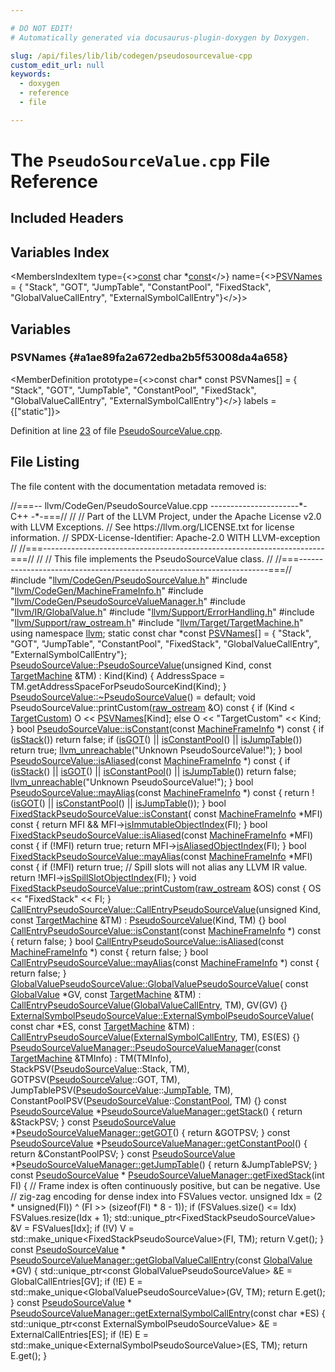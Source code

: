 ```yaml
---

# DO NOT EDIT!
# Automatically generated via docusaurus-plugin-doxygen by Doxygen.

slug: /api/files/lib/lib/codegen/pseudosourcevalue-cpp
custom_edit_url: null
keywords:
  - doxygen
  - reference
  - file

---
```





# The `PseudoSourceValue.cpp` File Reference

<DoxygenPage pluginConfig={pluginConfig}>



## Included Headers

<IncludesList>
<IncludesListItem
  filePath="llvm/CodeGen/PseudoSourceValue.h"
  permalink="/docs/api/files/include/include/llvm/include/llvm/codegen/pseudosourcevalue-h"
  isLocal="true" />
<IncludesListItem
  filePath="llvm/CodeGen/MachineFrameInfo.h"
  permalink="/docs/api/files/include/include/llvm/include/llvm/codegen/machineframeinfo-h"
  isLocal="true" />
<IncludesListItem
  filePath="llvm/CodeGen/PseudoSourceValueManager.h"
  permalink="/docs/api/files/include/include/llvm/include/llvm/codegen/pseudosourcevaluemanager-h"
  isLocal="true" />
<IncludesListItem
  filePath="llvm/IR/GlobalValue.h"
  permalink="/docs/api/files/include/include/llvm/include/llvm/ir/globalvalue-h"
  isLocal="true" />
<IncludesListItem
  filePath="llvm/Support/ErrorHandling.h"
  permalink="/docs/api/files/include/include/llvm/include/llvm/support/errorhandling-h"
  isLocal="true" />
<IncludesListItem
  filePath="llvm/Support/raw_ostream.h"
  permalink="/docs/api/files/include/include/llvm/include/llvm/support/raw-ostream-h"
  isLocal="true" />
<IncludesListItem
  filePath="llvm/Target/TargetMachine.h"
  permalink="/docs/api/files/include/include/llvm/include/llvm/target/targetmachine-h"
  isLocal="true" />
</IncludesList>

## Variables Index

<MembersIndex>

<MembersIndexItem
  type={<><a href="/docs/api/files/lib/lib/target/lib/target/aarch64/aarch64promoteconstant-cpp/#a90f8350fecae261c25be85d38b451bff">const</a> char &#42;<a href="/docs/api/files/lib/lib/target/lib/target/aarch64/aarch64promoteconstant-cpp/#a90f8350fecae261c25be85d38b451bff">const</a></>}
  name={<><a href="#a1ae89fa2a672edba2b5f53008da4a658">PSVNames</a> = &#123;
    &quot;Stack&quot;, &quot;GOT&quot;, &quot;JumpTable&quot;, &quot;ConstantPool&quot;, &quot;FixedStack&quot;,
    &quot;GlobalValueCallEntry&quot;, &quot;ExternalSymbolCallEntry&quot;&#125;</>}>
</MembersIndexItem>

</MembersIndex>


<SectionDefinition>

## Variables

### PSVNames {#a1ae89fa2a672edba2b5f53008da4a658}

<MemberDefinition
  prototype={<>const char&#42; const PSVNames&#91;&#93; = &#123;
    &quot;Stack&quot;, &quot;GOT&quot;, &quot;JumpTable&quot;, &quot;ConstantPool&quot;, &quot;FixedStack&quot;,
    &quot;GlobalValueCallEntry&quot;, &quot;ExternalSymbolCallEntry&quot;&#125;</>}
  labels = {["static"]}>

Definition at line <a href="#l00023">23</a> of file <a href="/docs/api/files/lib/lib/codegen/pseudosourcevalue-cpp">PseudoSourceValue.cpp</a>.
</MemberDefinition>

</SectionDefinition>

## File Listing

The file content with the documentation metadata removed is:

<ProgramListing>

<Link id="l00001" /><CodeLine lineNumber="1"><Highlight kind="comment">//===-- llvm/CodeGen/PseudoSourceValue.cpp ----------------------&#42;- C++ -&#42;-===//</Highlight><Highlight kind="normal"></Highlight></CodeLine>
<Link id="l00002" /><CodeLine lineNumber="2"><Highlight kind="normal"></Highlight><Highlight kind="comment">//</Highlight><Highlight kind="normal"></Highlight></CodeLine>
<Link id="l00003" /><CodeLine lineNumber="3"><Highlight kind="normal"></Highlight><Highlight kind="comment">// Part of the LLVM Project, under the Apache License v2.0 with LLVM Exceptions.</Highlight><Highlight kind="normal"></Highlight></CodeLine>
<Link id="l00004" /><CodeLine lineNumber="4"><Highlight kind="normal"></Highlight><Highlight kind="comment">// See https://llvm.org/LICENSE.txt for license information.</Highlight><Highlight kind="normal"></Highlight></CodeLine>
<Link id="l00005" /><CodeLine lineNumber="5"><Highlight kind="normal"></Highlight><Highlight kind="comment">// SPDX-License-Identifier: Apache-2.0 WITH LLVM-exception</Highlight><Highlight kind="normal"></Highlight></CodeLine>
<Link id="l00006" /><CodeLine lineNumber="6"><Highlight kind="normal"></Highlight><Highlight kind="comment">//</Highlight><Highlight kind="normal"></Highlight></CodeLine>
<Link id="l00007" /><CodeLine lineNumber="7"><Highlight kind="normal"></Highlight><Highlight kind="comment">//===----------------------------------------------------------------------===//</Highlight><Highlight kind="normal"></Highlight></CodeLine>
<Link id="l00008" /><CodeLine lineNumber="8"><Highlight kind="normal"></Highlight><Highlight kind="comment">//</Highlight><Highlight kind="normal"></Highlight></CodeLine>
<Link id="l00009" /><CodeLine lineNumber="9"><Highlight kind="normal"></Highlight><Highlight kind="comment">// This file implements the PseudoSourceValue class.</Highlight><Highlight kind="normal"></Highlight></CodeLine>
<Link id="l00010" /><CodeLine lineNumber="10"><Highlight kind="normal"></Highlight><Highlight kind="comment">//</Highlight><Highlight kind="normal"></Highlight></CodeLine>
<Link id="l00011" /><CodeLine lineNumber="11"><Highlight kind="normal"></Highlight><Highlight kind="comment">//===----------------------------------------------------------------------===//</Highlight><Highlight kind="normal"></Highlight></CodeLine>
<Link id="l00012" /><CodeLine lineNumber="12"><Highlight kind="normal"></Highlight></CodeLine>
<Link id="l00013" /><CodeLine lineNumber="13"><Highlight kind="normal"></Highlight><Highlight kind="preprocessor">#include &quot;<a href="/docs/api/files/include/include/llvm/include/llvm/codegen/pseudosourcevalue-h">llvm/CodeGen/PseudoSourceValue.h</a>&quot;</Highlight><Highlight kind="normal"></Highlight></CodeLine>
<Link id="l00014" /><CodeLine lineNumber="14"><Highlight kind="normal"></Highlight><Highlight kind="preprocessor">#include &quot;<a href="/docs/api/files/include/include/llvm/include/llvm/codegen/machineframeinfo-h">llvm/CodeGen/MachineFrameInfo.h</a>&quot;</Highlight><Highlight kind="normal"></Highlight></CodeLine>
<Link id="l00015" /><CodeLine lineNumber="15"><Highlight kind="normal"></Highlight><Highlight kind="preprocessor">#include &quot;<a href="/docs/api/files/include/include/llvm/include/llvm/codegen/pseudosourcevaluemanager-h">llvm/CodeGen/PseudoSourceValueManager.h</a>&quot;</Highlight><Highlight kind="normal"></Highlight></CodeLine>
<Link id="l00016" /><CodeLine lineNumber="16"><Highlight kind="normal"></Highlight><Highlight kind="preprocessor">#include &quot;<a href="/docs/api/files/include/include/llvm/include/llvm/ir/globalvalue-h">llvm/IR/GlobalValue.h</a>&quot;</Highlight><Highlight kind="normal"></Highlight></CodeLine>
<Link id="l00017" /><CodeLine lineNumber="17"><Highlight kind="normal"></Highlight><Highlight kind="preprocessor">#include &quot;<a href="/docs/api/files/include/include/llvm/include/llvm/support/errorhandling-h">llvm/Support/ErrorHandling.h</a>&quot;</Highlight><Highlight kind="normal"></Highlight></CodeLine>
<Link id="l00018" /><CodeLine lineNumber="18"><Highlight kind="normal"></Highlight><Highlight kind="preprocessor">#include &quot;<a href="/docs/api/files/include/include/llvm/include/llvm/support/raw-ostream-h">llvm/Support/raw&#95;ostream.h</a>&quot;</Highlight><Highlight kind="normal"></Highlight></CodeLine>
<Link id="l00019" /><CodeLine lineNumber="19"><Highlight kind="normal"></Highlight><Highlight kind="preprocessor">#include &quot;<a href="/docs/api/files/include/include/llvm/include/llvm/target/targetmachine-h">llvm/Target/TargetMachine.h</a>&quot;</Highlight><Highlight kind="normal"></Highlight></CodeLine>
<Link id="l00020" /><CodeLine lineNumber="20"><Highlight kind="normal"></Highlight></CodeLine>
<Link id="l00021" /><CodeLine lineNumber="21"><Highlight kind="normal"></Highlight><Highlight kind="keyword">using namespace </Highlight><Highlight kind="normal"><a href="/docs/api/namespaces/llvm">llvm</a>;</Highlight></CodeLine>
<Link id="l00022" /><CodeLine lineNumber="22"><Highlight kind="normal"></Highlight></CodeLine>
<Link id="l00023" /><CodeLine lineNumber="23" lineLink="#a1ae89fa2a672edba2b5f53008da4a658"><Highlight kind="normal"></Highlight><Highlight kind="keyword">static</Highlight><Highlight kind="normal"> </Highlight><Highlight kind="keyword">const</Highlight><Highlight kind="normal"> </Highlight><Highlight kind="keywordtype">char</Highlight><Highlight kind="normal"> &#42;</Highlight><Highlight kind="keyword">const</Highlight><Highlight kind="normal"> <a href="#a1ae89fa2a672edba2b5f53008da4a658">PSVNames</a>&#91;&#93; = &#123;</Highlight></CodeLine>
<Link id="l00024" /><CodeLine lineNumber="24"><Highlight kind="normal">    </Highlight><Highlight kind="stringliteral">&quot;Stack&quot;</Highlight><Highlight kind="normal">, </Highlight><Highlight kind="stringliteral">&quot;GOT&quot;</Highlight><Highlight kind="normal">, </Highlight><Highlight kind="stringliteral">&quot;JumpTable&quot;</Highlight><Highlight kind="normal">, </Highlight><Highlight kind="stringliteral">&quot;ConstantPool&quot;</Highlight><Highlight kind="normal">, </Highlight><Highlight kind="stringliteral">&quot;FixedStack&quot;</Highlight><Highlight kind="normal">,</Highlight></CodeLine>
<Link id="l00025" /><CodeLine lineNumber="25"><Highlight kind="normal">    </Highlight><Highlight kind="stringliteral">&quot;GlobalValueCallEntry&quot;</Highlight><Highlight kind="normal">, </Highlight><Highlight kind="stringliteral">&quot;ExternalSymbolCallEntry&quot;</Highlight><Highlight kind="normal">&#125;;</Highlight></CodeLine>
<Link id="l00026" /><CodeLine lineNumber="26"><Highlight kind="normal"></Highlight></CodeLine>
<Link id="l00027" /><CodeLine lineNumber="27" lineLink="/docs/api/classes/llvm/pseudosourcevalue/#a832e664be9da8f911292708cf4674ce0"><Highlight kind="normal"><a href="/docs/api/classes/llvm/pseudosourcevalue/#a832e664be9da8f911292708cf4674ce0">PseudoSourceValue::PseudoSourceValue</a>(</Highlight><Highlight kind="keywordtype">unsigned</Highlight><Highlight kind="normal"> Kind, </Highlight><Highlight kind="keyword">const</Highlight><Highlight kind="normal"> <a href="/docs/api/classes/llvm/targetmachine">TargetMachine</a> &amp;TM)</Highlight></CodeLine>
<Link id="l00028" /><CodeLine lineNumber="28"><Highlight kind="normal">    : Kind(Kind) &#123;</Highlight></CodeLine>
<Link id="l00029" /><CodeLine lineNumber="29"><Highlight kind="normal">  AddressSpace = TM.getAddressSpaceForPseudoSourceKind(Kind);</Highlight></CodeLine>
<Link id="l00030" /><CodeLine lineNumber="30"><Highlight kind="normal">&#125;</Highlight></CodeLine>
<Link id="l00031" /><CodeLine lineNumber="31"><Highlight kind="normal"></Highlight></CodeLine>
<Link id="l00032" /><CodeLine lineNumber="32"><Highlight kind="normal"><a href="/docs/api/classes/llvm/pseudosourcevalue/#a577dcd2d736d7c17bd356ab9d6102a0a">PseudoSourceValue::~PseudoSourceValue</a>() = </Highlight><Highlight kind="keywordflow">default</Highlight><Highlight kind="normal">;</Highlight></CodeLine>
<Link id="l00033" /><CodeLine lineNumber="33"><Highlight kind="normal"></Highlight></CodeLine>
<Link id="l00034" /><CodeLine lineNumber="34"><Highlight kind="normal"></Highlight><Highlight kind="keywordtype">void</Highlight><Highlight kind="normal"> PseudoSourceValue::printCustom(<a href="/docs/api/classes/llvm/raw-ostream">raw&#95;ostream</a> &amp;O)</Highlight><Highlight kind="keyword"> const </Highlight><Highlight kind="normal">&#123;</Highlight></CodeLine>
<Link id="l00035" /><CodeLine lineNumber="35"><Highlight kind="normal">  </Highlight><Highlight kind="keywordflow">if</Highlight><Highlight kind="normal"> (Kind &lt; <a href="/docs/api/classes/llvm/pseudosourcevalue/#a9959ffdc41bc31cf2211b8824f79259eaf2ce2f2cea9331c4da3654d7560f2848">TargetCustom</a>)</Highlight></CodeLine>
<Link id="l00036" /><CodeLine lineNumber="36"><Highlight kind="normal">    O &lt;&lt; <a href="#a1ae89fa2a672edba2b5f53008da4a658">PSVNames</a>&#91;Kind&#93;;</Highlight></CodeLine>
<Link id="l00037" /><CodeLine lineNumber="37"><Highlight kind="normal">  </Highlight><Highlight kind="keywordflow">else</Highlight><Highlight kind="normal"></Highlight></CodeLine>
<Link id="l00038" /><CodeLine lineNumber="38"><Highlight kind="normal">    O &lt;&lt; </Highlight><Highlight kind="stringliteral">&quot;TargetCustom&quot;</Highlight><Highlight kind="normal"> &lt;&lt; Kind;</Highlight></CodeLine>
<Link id="l00039" /><CodeLine lineNumber="39"><Highlight kind="normal">&#125;</Highlight></CodeLine>
<Link id="l00040" /><CodeLine lineNumber="40"><Highlight kind="normal"></Highlight></CodeLine>
<Link id="l00041" /><CodeLine lineNumber="41" lineLink="/docs/api/classes/llvm/pseudosourcevalue/#aa9a2d4bab903ca94bd437af33e37e965"><Highlight kind="normal"></Highlight><Highlight kind="keywordtype">bool</Highlight><Highlight kind="normal"> <a href="/docs/api/classes/llvm/pseudosourcevalue/#aa9a2d4bab903ca94bd437af33e37e965">PseudoSourceValue::isConstant</a>(</Highlight><Highlight kind="keyword">const</Highlight><Highlight kind="normal"> <a href="/docs/api/classes/llvm/machineframeinfo">MachineFrameInfo</a> &#42;)</Highlight><Highlight kind="keyword"> const </Highlight><Highlight kind="normal">&#123;</Highlight></CodeLine>
<Link id="l00042" /><CodeLine lineNumber="42"><Highlight kind="normal">  </Highlight><Highlight kind="keywordflow">if</Highlight><Highlight kind="normal"> (<a href="/docs/api/classes/llvm/pseudosourcevalue/#a9960e9de1538cbfcc9cc426c9b1c2cf7">isStack</a>())</Highlight></CodeLine>
<Link id="l00043" /><CodeLine lineNumber="43"><Highlight kind="normal">    </Highlight><Highlight kind="keywordflow">return</Highlight><Highlight kind="normal"> </Highlight><Highlight kind="keyword">false</Highlight><Highlight kind="normal">;</Highlight></CodeLine>
<Link id="l00044" /><CodeLine lineNumber="44"><Highlight kind="normal">  </Highlight><Highlight kind="keywordflow">if</Highlight><Highlight kind="normal"> (<a href="/docs/api/classes/llvm/pseudosourcevalue/#a44f03dfab6f588144682a0bf0791028a">isGOT</a>() || <a href="/docs/api/classes/llvm/pseudosourcevalue/#a9f28a5c307ddc3ac6a7b1c05c8800645">isConstantPool</a>() || <a href="/docs/api/classes/llvm/pseudosourcevalue/#aa580e9691281ec05e846c1ebfa9fcc83">isJumpTable</a>())</Highlight></CodeLine>
<Link id="l00045" /><CodeLine lineNumber="45"><Highlight kind="normal">    </Highlight><Highlight kind="keywordflow">return</Highlight><Highlight kind="normal"> </Highlight><Highlight kind="keyword">true</Highlight><Highlight kind="normal">;</Highlight></CodeLine>
<Link id="l00046" /><CodeLine lineNumber="46"><Highlight kind="normal">  <a href="/docs/api/files/include/include/llvm/include/llvm/support/errorhandling-h/#ace243f5c25697a1107cce46626b3dc94">llvm&#95;unreachable</a>(</Highlight><Highlight kind="stringliteral">&quot;Unknown PseudoSourceValue!&quot;</Highlight><Highlight kind="normal">);</Highlight></CodeLine>
<Link id="l00047" /><CodeLine lineNumber="47"><Highlight kind="normal">&#125;</Highlight></CodeLine>
<Link id="l00048" /><CodeLine lineNumber="48"><Highlight kind="normal"></Highlight></CodeLine>
<Link id="l00049" /><CodeLine lineNumber="49" lineLink="/docs/api/classes/llvm/pseudosourcevalue/#a72fec4522e4d7a71936f0b491d1fbafe"><Highlight kind="normal"></Highlight><Highlight kind="keywordtype">bool</Highlight><Highlight kind="normal"> <a href="/docs/api/classes/llvm/pseudosourcevalue/#a72fec4522e4d7a71936f0b491d1fbafe">PseudoSourceValue::isAliased</a>(</Highlight><Highlight kind="keyword">const</Highlight><Highlight kind="normal"> <a href="/docs/api/classes/llvm/machineframeinfo">MachineFrameInfo</a> &#42;)</Highlight><Highlight kind="keyword"> const </Highlight><Highlight kind="normal">&#123;</Highlight></CodeLine>
<Link id="l00050" /><CodeLine lineNumber="50"><Highlight kind="normal">  </Highlight><Highlight kind="keywordflow">if</Highlight><Highlight kind="normal"> (<a href="/docs/api/classes/llvm/pseudosourcevalue/#a9960e9de1538cbfcc9cc426c9b1c2cf7">isStack</a>() || <a href="/docs/api/classes/llvm/pseudosourcevalue/#a44f03dfab6f588144682a0bf0791028a">isGOT</a>() || <a href="/docs/api/classes/llvm/pseudosourcevalue/#a9f28a5c307ddc3ac6a7b1c05c8800645">isConstantPool</a>() || <a href="/docs/api/classes/llvm/pseudosourcevalue/#aa580e9691281ec05e846c1ebfa9fcc83">isJumpTable</a>())</Highlight></CodeLine>
<Link id="l00051" /><CodeLine lineNumber="51"><Highlight kind="normal">    </Highlight><Highlight kind="keywordflow">return</Highlight><Highlight kind="normal"> </Highlight><Highlight kind="keyword">false</Highlight><Highlight kind="normal">;</Highlight></CodeLine>
<Link id="l00052" /><CodeLine lineNumber="52"><Highlight kind="normal">  <a href="/docs/api/files/include/include/llvm/include/llvm/support/errorhandling-h/#ace243f5c25697a1107cce46626b3dc94">llvm&#95;unreachable</a>(</Highlight><Highlight kind="stringliteral">&quot;Unknown PseudoSourceValue!&quot;</Highlight><Highlight kind="normal">);</Highlight></CodeLine>
<Link id="l00053" /><CodeLine lineNumber="53"><Highlight kind="normal">&#125;</Highlight></CodeLine>
<Link id="l00054" /><CodeLine lineNumber="54"><Highlight kind="normal"></Highlight></CodeLine>
<Link id="l00055" /><CodeLine lineNumber="55" lineLink="/docs/api/classes/llvm/pseudosourcevalue/#a6d4765e998667e7535ec89edbf0ff321"><Highlight kind="normal"></Highlight><Highlight kind="keywordtype">bool</Highlight><Highlight kind="normal"> <a href="/docs/api/classes/llvm/pseudosourcevalue/#a6d4765e998667e7535ec89edbf0ff321">PseudoSourceValue::mayAlias</a>(</Highlight><Highlight kind="keyword">const</Highlight><Highlight kind="normal"> <a href="/docs/api/classes/llvm/machineframeinfo">MachineFrameInfo</a> &#42;)</Highlight><Highlight kind="keyword"> const </Highlight><Highlight kind="normal">&#123;</Highlight></CodeLine>
<Link id="l00056" /><CodeLine lineNumber="56"><Highlight kind="normal">  </Highlight><Highlight kind="keywordflow">return</Highlight><Highlight kind="normal"> !(<a href="/docs/api/classes/llvm/pseudosourcevalue/#a44f03dfab6f588144682a0bf0791028a">isGOT</a>() || <a href="/docs/api/classes/llvm/pseudosourcevalue/#a9f28a5c307ddc3ac6a7b1c05c8800645">isConstantPool</a>() || <a href="/docs/api/classes/llvm/pseudosourcevalue/#aa580e9691281ec05e846c1ebfa9fcc83">isJumpTable</a>());</Highlight></CodeLine>
<Link id="l00057" /><CodeLine lineNumber="57"><Highlight kind="normal">&#125;</Highlight></CodeLine>
<Link id="l00058" /><CodeLine lineNumber="58"><Highlight kind="normal"></Highlight></CodeLine>
<Link id="l00059" /><CodeLine lineNumber="59" lineLink="/docs/api/classes/llvm/fixedstackpseudosourcevalue/#ae6363f984399088a8b068503783f3cf1"><Highlight kind="normal"></Highlight><Highlight kind="keywordtype">bool</Highlight><Highlight kind="normal"> <a href="/docs/api/classes/llvm/fixedstackpseudosourcevalue/#ae6363f984399088a8b068503783f3cf1">FixedStackPseudoSourceValue::isConstant</a>(</Highlight></CodeLine>
<Link id="l00060" /><CodeLine lineNumber="60"><Highlight kind="normal">    </Highlight><Highlight kind="keyword">const</Highlight><Highlight kind="normal"> <a href="/docs/api/classes/llvm/machineframeinfo">MachineFrameInfo</a> &#42;MFI)</Highlight><Highlight kind="keyword"> const </Highlight><Highlight kind="normal">&#123;</Highlight></CodeLine>
<Link id="l00061" /><CodeLine lineNumber="61"><Highlight kind="normal">  </Highlight><Highlight kind="keywordflow">return</Highlight><Highlight kind="normal"> MFI &amp;&amp; MFI-&gt;<a href="/docs/api/classes/llvm/machineframeinfo/#a5eab840dac82571e53cc5f1c05643e2a">isImmutableObjectIndex</a>(FI);</Highlight></CodeLine>
<Link id="l00062" /><CodeLine lineNumber="62"><Highlight kind="normal">&#125;</Highlight></CodeLine>
<Link id="l00063" /><CodeLine lineNumber="63"><Highlight kind="normal"></Highlight></CodeLine>
<Link id="l00064" /><CodeLine lineNumber="64" lineLink="/docs/api/classes/llvm/fixedstackpseudosourcevalue/#a310c11a3a05119a593927ad66b7aa0b8"><Highlight kind="normal"></Highlight><Highlight kind="keywordtype">bool</Highlight><Highlight kind="normal"> <a href="/docs/api/classes/llvm/fixedstackpseudosourcevalue/#a310c11a3a05119a593927ad66b7aa0b8">FixedStackPseudoSourceValue::isAliased</a>(</Highlight><Highlight kind="keyword">const</Highlight><Highlight kind="normal"> <a href="/docs/api/classes/llvm/machineframeinfo">MachineFrameInfo</a> &#42;MFI)</Highlight><Highlight kind="keyword"> const </Highlight><Highlight kind="normal">&#123;</Highlight></CodeLine>
<Link id="l00065" /><CodeLine lineNumber="65"><Highlight kind="normal">  </Highlight><Highlight kind="keywordflow">if</Highlight><Highlight kind="normal"> (!MFI)</Highlight></CodeLine>
<Link id="l00066" /><CodeLine lineNumber="66"><Highlight kind="normal">    </Highlight><Highlight kind="keywordflow">return</Highlight><Highlight kind="normal"> </Highlight><Highlight kind="keyword">true</Highlight><Highlight kind="normal">;</Highlight></CodeLine>
<Link id="l00067" /><CodeLine lineNumber="67"><Highlight kind="normal">  </Highlight><Highlight kind="keywordflow">return</Highlight><Highlight kind="normal"> MFI-&gt;<a href="/docs/api/classes/llvm/machineframeinfo/#afe20684ee4170df6085d75ef85f0124a">isAliasedObjectIndex</a>(FI);</Highlight></CodeLine>
<Link id="l00068" /><CodeLine lineNumber="68"><Highlight kind="normal">&#125;</Highlight></CodeLine>
<Link id="l00069" /><CodeLine lineNumber="69"><Highlight kind="normal"></Highlight></CodeLine>
<Link id="l00070" /><CodeLine lineNumber="70" lineLink="/docs/api/classes/llvm/fixedstackpseudosourcevalue/#aa8d4b42ebb293145cc783cb738fe13b8"><Highlight kind="normal"></Highlight><Highlight kind="keywordtype">bool</Highlight><Highlight kind="normal"> <a href="/docs/api/classes/llvm/fixedstackpseudosourcevalue/#aa8d4b42ebb293145cc783cb738fe13b8">FixedStackPseudoSourceValue::mayAlias</a>(</Highlight><Highlight kind="keyword">const</Highlight><Highlight kind="normal"> <a href="/docs/api/classes/llvm/machineframeinfo">MachineFrameInfo</a> &#42;MFI)</Highlight><Highlight kind="keyword"> const </Highlight><Highlight kind="normal">&#123;</Highlight></CodeLine>
<Link id="l00071" /><CodeLine lineNumber="71"><Highlight kind="normal">  </Highlight><Highlight kind="keywordflow">if</Highlight><Highlight kind="normal"> (!MFI)</Highlight></CodeLine>
<Link id="l00072" /><CodeLine lineNumber="72"><Highlight kind="normal">    </Highlight><Highlight kind="keywordflow">return</Highlight><Highlight kind="normal"> </Highlight><Highlight kind="keyword">true</Highlight><Highlight kind="normal">;</Highlight></CodeLine>
<Link id="l00073" /><CodeLine lineNumber="73"><Highlight kind="normal">  </Highlight><Highlight kind="comment">// Spill slots will not alias any LLVM IR value.</Highlight><Highlight kind="normal"></Highlight></CodeLine>
<Link id="l00074" /><CodeLine lineNumber="74"><Highlight kind="normal">  </Highlight><Highlight kind="keywordflow">return</Highlight><Highlight kind="normal"> !MFI-&gt;<a href="/docs/api/classes/llvm/machineframeinfo/#a91b0115deec3489d7e082a4a13f022ff">isSpillSlotObjectIndex</a>(FI);</Highlight></CodeLine>
<Link id="l00075" /><CodeLine lineNumber="75"><Highlight kind="normal">&#125;</Highlight></CodeLine>
<Link id="l00076" /><CodeLine lineNumber="76"><Highlight kind="normal"></Highlight></CodeLine>
<Link id="l00077" /><CodeLine lineNumber="77" lineLink="/docs/api/classes/llvm/fixedstackpseudosourcevalue/#a28ae6b5fb32112fa17c987e846e28ff9"><Highlight kind="normal"></Highlight><Highlight kind="keywordtype">void</Highlight><Highlight kind="normal"> <a href="/docs/api/classes/llvm/fixedstackpseudosourcevalue/#a28ae6b5fb32112fa17c987e846e28ff9">FixedStackPseudoSourceValue::printCustom</a>(<a href="/docs/api/classes/llvm/raw-ostream">raw&#95;ostream</a> &amp;OS)</Highlight><Highlight kind="keyword"> const </Highlight><Highlight kind="normal">&#123;</Highlight></CodeLine>
<Link id="l00078" /><CodeLine lineNumber="78"><Highlight kind="normal">  OS &lt;&lt; </Highlight><Highlight kind="stringliteral">&quot;FixedStack&quot;</Highlight><Highlight kind="normal"> &lt;&lt; FI;</Highlight></CodeLine>
<Link id="l00079" /><CodeLine lineNumber="79"><Highlight kind="normal">&#125;</Highlight></CodeLine>
<Link id="l00080" /><CodeLine lineNumber="80"><Highlight kind="normal"></Highlight></CodeLine>
<Link id="l00081" /><CodeLine lineNumber="81" lineLink="/docs/api/classes/llvm/callentrypseudosourcevalue/#a376cff5d725811b96d83d30c0fa3a04d"><Highlight kind="normal"><a href="/docs/api/classes/llvm/callentrypseudosourcevalue/#a376cff5d725811b96d83d30c0fa3a04d">CallEntryPseudoSourceValue::CallEntryPseudoSourceValue</a>(</Highlight><Highlight kind="keywordtype">unsigned</Highlight><Highlight kind="normal"> Kind,</Highlight></CodeLine>
<Link id="l00082" /><CodeLine lineNumber="82"><Highlight kind="normal">                                                       </Highlight><Highlight kind="keyword">const</Highlight><Highlight kind="normal"> <a href="/docs/api/classes/llvm/targetmachine">TargetMachine</a> &amp;TM)</Highlight></CodeLine>
<Link id="l00083" /><CodeLine lineNumber="83"><Highlight kind="normal">    : <a href="/docs/api/classes/llvm/pseudosourcevalue/#a832e664be9da8f911292708cf4674ce0">PseudoSourceValue</a>(Kind, TM) &#123;&#125;</Highlight></CodeLine>
<Link id="l00084" /><CodeLine lineNumber="84"><Highlight kind="normal"></Highlight></CodeLine>
<Link id="l00085" /><CodeLine lineNumber="85" lineLink="/docs/api/classes/llvm/callentrypseudosourcevalue/#abeb4461fe33a4c5af3758124c299c402"><Highlight kind="normal"></Highlight><Highlight kind="keywordtype">bool</Highlight><Highlight kind="normal"> <a href="/docs/api/classes/llvm/callentrypseudosourcevalue/#abeb4461fe33a4c5af3758124c299c402">CallEntryPseudoSourceValue::isConstant</a>(</Highlight><Highlight kind="keyword">const</Highlight><Highlight kind="normal"> <a href="/docs/api/classes/llvm/machineframeinfo">MachineFrameInfo</a> &#42;)</Highlight><Highlight kind="keyword"> const </Highlight><Highlight kind="normal">&#123;</Highlight></CodeLine>
<Link id="l00086" /><CodeLine lineNumber="86"><Highlight kind="normal">  </Highlight><Highlight kind="keywordflow">return</Highlight><Highlight kind="normal"> </Highlight><Highlight kind="keyword">false</Highlight><Highlight kind="normal">;</Highlight></CodeLine>
<Link id="l00087" /><CodeLine lineNumber="87"><Highlight kind="normal">&#125;</Highlight></CodeLine>
<Link id="l00088" /><CodeLine lineNumber="88"><Highlight kind="normal"></Highlight></CodeLine>
<Link id="l00089" /><CodeLine lineNumber="89" lineLink="/docs/api/classes/llvm/callentrypseudosourcevalue/#a8a98eb9b0d5de6d3c81ac1ff05ae6058"><Highlight kind="normal"></Highlight><Highlight kind="keywordtype">bool</Highlight><Highlight kind="normal"> <a href="/docs/api/classes/llvm/callentrypseudosourcevalue/#a8a98eb9b0d5de6d3c81ac1ff05ae6058">CallEntryPseudoSourceValue::isAliased</a>(</Highlight><Highlight kind="keyword">const</Highlight><Highlight kind="normal"> <a href="/docs/api/classes/llvm/machineframeinfo">MachineFrameInfo</a> &#42;)</Highlight><Highlight kind="keyword"> const </Highlight><Highlight kind="normal">&#123;</Highlight></CodeLine>
<Link id="l00090" /><CodeLine lineNumber="90"><Highlight kind="normal">  </Highlight><Highlight kind="keywordflow">return</Highlight><Highlight kind="normal"> </Highlight><Highlight kind="keyword">false</Highlight><Highlight kind="normal">;</Highlight></CodeLine>
<Link id="l00091" /><CodeLine lineNumber="91"><Highlight kind="normal">&#125;</Highlight></CodeLine>
<Link id="l00092" /><CodeLine lineNumber="92"><Highlight kind="normal"></Highlight></CodeLine>
<Link id="l00093" /><CodeLine lineNumber="93" lineLink="/docs/api/classes/llvm/callentrypseudosourcevalue/#a9b00cb79c274fd5bd19b08f9a31a1b13"><Highlight kind="normal"></Highlight><Highlight kind="keywordtype">bool</Highlight><Highlight kind="normal"> <a href="/docs/api/classes/llvm/callentrypseudosourcevalue/#a9b00cb79c274fd5bd19b08f9a31a1b13">CallEntryPseudoSourceValue::mayAlias</a>(</Highlight><Highlight kind="keyword">const</Highlight><Highlight kind="normal"> <a href="/docs/api/classes/llvm/machineframeinfo">MachineFrameInfo</a> &#42;)</Highlight><Highlight kind="keyword"> const </Highlight><Highlight kind="normal">&#123;</Highlight></CodeLine>
<Link id="l00094" /><CodeLine lineNumber="94"><Highlight kind="normal">  </Highlight><Highlight kind="keywordflow">return</Highlight><Highlight kind="normal"> </Highlight><Highlight kind="keyword">false</Highlight><Highlight kind="normal">;</Highlight></CodeLine>
<Link id="l00095" /><CodeLine lineNumber="95"><Highlight kind="normal">&#125;</Highlight></CodeLine>
<Link id="l00096" /><CodeLine lineNumber="96"><Highlight kind="normal"></Highlight></CodeLine>
<Link id="l00097" /><CodeLine lineNumber="97" lineLink="/docs/api/classes/llvm/globalvaluepseudosourcevalue/#a0df58c3f3fcfb7aec1135af396d600e5"><Highlight kind="normal"><a href="/docs/api/classes/llvm/globalvaluepseudosourcevalue/#a0df58c3f3fcfb7aec1135af396d600e5">GlobalValuePseudoSourceValue::GlobalValuePseudoSourceValue</a>(</Highlight></CodeLine>
<Link id="l00098" /><CodeLine lineNumber="98"><Highlight kind="normal">    </Highlight><Highlight kind="keyword">const</Highlight><Highlight kind="normal"> <a href="/docs/api/classes/llvm/globalvalue">GlobalValue</a> &#42;GV, </Highlight><Highlight kind="keyword">const</Highlight><Highlight kind="normal"> <a href="/docs/api/classes/llvm/targetmachine">TargetMachine</a> &amp;TM)</Highlight></CodeLine>
<Link id="l00099" /><CodeLine lineNumber="99"><Highlight kind="normal">    : <a href="/docs/api/classes/llvm/callentrypseudosourcevalue/#a376cff5d725811b96d83d30c0fa3a04d">CallEntryPseudoSourceValue</a>(<a href="/docs/api/classes/llvm/pseudosourcevalue/#a9959ffdc41bc31cf2211b8824f79259ea989f21374348c0921d46fda31fb0c29f">GlobalValueCallEntry</a>, TM), GV(GV) &#123;&#125;</Highlight></CodeLine>
<Link id="l00100" /><CodeLine lineNumber="100" lineLink="/docs/api/classes/llvm/externalsymbolpseudosourcevalue/#a5884de5f39e6e6383d2c0fc6d8d93b9a"><Highlight kind="normal"><a href="/docs/api/classes/llvm/externalsymbolpseudosourcevalue/#a5884de5f39e6e6383d2c0fc6d8d93b9a">ExternalSymbolPseudoSourceValue::ExternalSymbolPseudoSourceValue</a>(</Highlight></CodeLine>
<Link id="l00101" /><CodeLine lineNumber="101"><Highlight kind="normal">    </Highlight><Highlight kind="keyword">const</Highlight><Highlight kind="normal"> </Highlight><Highlight kind="keywordtype">char</Highlight><Highlight kind="normal"> &#42;ES, </Highlight><Highlight kind="keyword">const</Highlight><Highlight kind="normal"> <a href="/docs/api/classes/llvm/targetmachine">TargetMachine</a> &amp;TM)</Highlight></CodeLine>
<Link id="l00102" /><CodeLine lineNumber="102"><Highlight kind="normal">    : <a href="/docs/api/classes/llvm/callentrypseudosourcevalue/#a376cff5d725811b96d83d30c0fa3a04d">CallEntryPseudoSourceValue</a>(<a href="/docs/api/classes/llvm/pseudosourcevalue/#a9959ffdc41bc31cf2211b8824f79259eaac8626d58c6d77b8394e51a3e1170f04">ExternalSymbolCallEntry</a>, TM), ES(ES) &#123;&#125;</Highlight></CodeLine>
<Link id="l00103" /><CodeLine lineNumber="103"><Highlight kind="normal"></Highlight></CodeLine>
<Link id="l00104" /><CodeLine lineNumber="104" lineLink="/docs/api/classes/llvm/pseudosourcevaluemanager/#aea2cc4c9bf64cf77d023c25de40ad870"><Highlight kind="normal"><a href="/docs/api/classes/llvm/pseudosourcevaluemanager/#aea2cc4c9bf64cf77d023c25de40ad870">PseudoSourceValueManager::PseudoSourceValueManager</a>(</Highlight><Highlight kind="keyword">const</Highlight><Highlight kind="normal"> <a href="/docs/api/classes/llvm/targetmachine">TargetMachine</a> &amp;TMInfo)</Highlight></CodeLine>
<Link id="l00105" /><CodeLine lineNumber="105"><Highlight kind="normal">    : TM(TMInfo), StackPSV(<a href="/docs/api/classes/llvm/pseudosourcevalue">PseudoSourceValue</a>::Stack, TM),</Highlight></CodeLine>
<Link id="l00106" /><CodeLine lineNumber="106"><Highlight kind="normal">      GOTPSV(<a href="/docs/api/classes/llvm/pseudosourcevalue">PseudoSourceValue</a>::GOT, TM),</Highlight></CodeLine>
<Link id="l00107" /><CodeLine lineNumber="107"><Highlight kind="normal">      JumpTablePSV(<a href="/docs/api/classes/llvm/pseudosourcevalue">PseudoSourceValue</a>::<a href="/docs/api/namespaces/llvm/jumptable">JumpTable</a>, TM),</Highlight></CodeLine>
<Link id="l00108" /><CodeLine lineNumber="108"><Highlight kind="normal">      ConstantPoolPSV(<a href="/docs/api/classes/llvm/pseudosourcevalue">PseudoSourceValue</a>::<a href="/docs/api/classes/llvm/constantpool">ConstantPool</a>, TM) &#123;&#125;</Highlight></CodeLine>
<Link id="l00109" /><CodeLine lineNumber="109"><Highlight kind="normal"></Highlight></CodeLine>
<Link id="l00110" /><CodeLine lineNumber="110" lineLink="/docs/api/classes/llvm/pseudosourcevaluemanager/#a50b8d7cb4795dfcfae3cbaca1968e66e"><Highlight kind="normal"></Highlight><Highlight kind="keyword">const</Highlight><Highlight kind="normal"> <a href="/docs/api/classes/llvm/pseudosourcevalue">PseudoSourceValue</a> &#42;<a href="/docs/api/classes/llvm/pseudosourcevaluemanager/#a50b8d7cb4795dfcfae3cbaca1968e66e">PseudoSourceValueManager::getStack</a>() &#123;</Highlight></CodeLine>
<Link id="l00111" /><CodeLine lineNumber="111"><Highlight kind="normal">  </Highlight><Highlight kind="keywordflow">return</Highlight><Highlight kind="normal"> &amp;StackPSV;</Highlight></CodeLine>
<Link id="l00112" /><CodeLine lineNumber="112"><Highlight kind="normal">&#125;</Highlight></CodeLine>
<Link id="l00113" /><CodeLine lineNumber="113"><Highlight kind="normal"></Highlight></CodeLine>
<Link id="l00114" /><CodeLine lineNumber="114" lineLink="/docs/api/classes/llvm/pseudosourcevaluemanager/#a364a4f44b8f382dad30d424633b973f3"><Highlight kind="normal"></Highlight><Highlight kind="keyword">const</Highlight><Highlight kind="normal"> <a href="/docs/api/classes/llvm/pseudosourcevalue">PseudoSourceValue</a> &#42;<a href="/docs/api/classes/llvm/pseudosourcevaluemanager/#a364a4f44b8f382dad30d424633b973f3">PseudoSourceValueManager::getGOT</a>() &#123; </Highlight><Highlight kind="keywordflow">return</Highlight><Highlight kind="normal"> &amp;GOTPSV; &#125;</Highlight></CodeLine>
<Link id="l00115" /><CodeLine lineNumber="115"><Highlight kind="normal"></Highlight></CodeLine>
<Link id="l00116" /><CodeLine lineNumber="116" lineLink="/docs/api/classes/llvm/pseudosourcevaluemanager/#a6a4c66e2326c94e5d10c96b46a09ab63"><Highlight kind="normal"></Highlight><Highlight kind="keyword">const</Highlight><Highlight kind="normal"> <a href="/docs/api/classes/llvm/pseudosourcevalue">PseudoSourceValue</a> &#42;<a href="/docs/api/classes/llvm/pseudosourcevaluemanager/#a6a4c66e2326c94e5d10c96b46a09ab63">PseudoSourceValueManager::getConstantPool</a>() &#123;</Highlight></CodeLine>
<Link id="l00117" /><CodeLine lineNumber="117"><Highlight kind="normal">  </Highlight><Highlight kind="keywordflow">return</Highlight><Highlight kind="normal"> &amp;ConstantPoolPSV;</Highlight></CodeLine>
<Link id="l00118" /><CodeLine lineNumber="118"><Highlight kind="normal">&#125;</Highlight></CodeLine>
<Link id="l00119" /><CodeLine lineNumber="119"><Highlight kind="normal"></Highlight></CodeLine>
<Link id="l00120" /><CodeLine lineNumber="120" lineLink="/docs/api/classes/llvm/pseudosourcevaluemanager/#a0eb9e9d314956cdcfb85f33c863fbe92"><Highlight kind="normal"></Highlight><Highlight kind="keyword">const</Highlight><Highlight kind="normal"> <a href="/docs/api/classes/llvm/pseudosourcevalue">PseudoSourceValue</a> &#42;<a href="/docs/api/classes/llvm/pseudosourcevaluemanager/#a0eb9e9d314956cdcfb85f33c863fbe92">PseudoSourceValueManager::getJumpTable</a>() &#123;</Highlight></CodeLine>
<Link id="l00121" /><CodeLine lineNumber="121"><Highlight kind="normal">  </Highlight><Highlight kind="keywordflow">return</Highlight><Highlight kind="normal"> &amp;JumpTablePSV;</Highlight></CodeLine>
<Link id="l00122" /><CodeLine lineNumber="122"><Highlight kind="normal">&#125;</Highlight></CodeLine>
<Link id="l00123" /><CodeLine lineNumber="123"><Highlight kind="normal"></Highlight></CodeLine>
<Link id="l00124" /><CodeLine lineNumber="124"><Highlight kind="normal"></Highlight><Highlight kind="keyword">const</Highlight><Highlight kind="normal"> <a href="/docs/api/classes/llvm/pseudosourcevalue">PseudoSourceValue</a> &#42;</Highlight></CodeLine>
<Link id="l00125" /><CodeLine lineNumber="125" lineLink="/docs/api/classes/llvm/pseudosourcevaluemanager/#a2909d8f067ac86f7e34f4318f972e447"><Highlight kind="normal"><a href="/docs/api/classes/llvm/pseudosourcevaluemanager/#a2909d8f067ac86f7e34f4318f972e447">PseudoSourceValueManager::getFixedStack</a>(</Highlight><Highlight kind="keywordtype">int</Highlight><Highlight kind="normal"> FI) &#123;</Highlight></CodeLine>
<Link id="l00126" /><CodeLine lineNumber="126"><Highlight kind="normal">  </Highlight><Highlight kind="comment">// Frame index is often continuously positive, but can be negative. Use</Highlight><Highlight kind="normal"></Highlight></CodeLine>
<Link id="l00127" /><CodeLine lineNumber="127"><Highlight kind="normal">  </Highlight><Highlight kind="comment">// zig-zag encoding for dense index into FSValues vector.</Highlight><Highlight kind="normal"></Highlight></CodeLine>
<Link id="l00128" /><CodeLine lineNumber="128"><Highlight kind="normal">  </Highlight><Highlight kind="keywordtype">unsigned</Highlight><Highlight kind="normal"> Idx = (2 &#42; unsigned(FI)) ^ (FI &gt;&gt; (</Highlight><Highlight kind="keyword">sizeof</Highlight><Highlight kind="normal">(FI) &#42; 8 - 1));</Highlight></CodeLine>
<Link id="l00129" /><CodeLine lineNumber="129"><Highlight kind="normal">  </Highlight><Highlight kind="keywordflow">if</Highlight><Highlight kind="normal"> (FSValues.size() &lt;= Idx)</Highlight></CodeLine>
<Link id="l00130" /><CodeLine lineNumber="130"><Highlight kind="normal">    FSValues.resize(Idx + 1);</Highlight></CodeLine>
<Link id="l00131" /><CodeLine lineNumber="131"><Highlight kind="normal">  std::unique&#95;ptr&lt;FixedStackPseudoSourceValue&gt; &amp;V = FSValues&#91;Idx&#93;;</Highlight></CodeLine>
<Link id="l00132" /><CodeLine lineNumber="132"><Highlight kind="normal">  </Highlight><Highlight kind="keywordflow">if</Highlight><Highlight kind="normal"> (!V)</Highlight></CodeLine>
<Link id="l00133" /><CodeLine lineNumber="133"><Highlight kind="normal">    V = std::make&#95;unique&lt;FixedStackPseudoSourceValue&gt;(FI, TM);</Highlight></CodeLine>
<Link id="l00134" /><CodeLine lineNumber="134"><Highlight kind="normal">  </Highlight><Highlight kind="keywordflow">return</Highlight><Highlight kind="normal"> V.get();</Highlight></CodeLine>
<Link id="l00135" /><CodeLine lineNumber="135"><Highlight kind="normal">&#125;</Highlight></CodeLine>
<Link id="l00136" /><CodeLine lineNumber="136"><Highlight kind="normal"></Highlight></CodeLine>
<Link id="l00137" /><CodeLine lineNumber="137"><Highlight kind="normal"></Highlight><Highlight kind="keyword">const</Highlight><Highlight kind="normal"> <a href="/docs/api/classes/llvm/pseudosourcevalue">PseudoSourceValue</a> &#42;</Highlight></CodeLine>
<Link id="l00138" /><CodeLine lineNumber="138" lineLink="/docs/api/classes/llvm/pseudosourcevaluemanager/#a3932a6cadb29b9d5d4634c48cd7c6d11"><Highlight kind="normal"><a href="/docs/api/classes/llvm/pseudosourcevaluemanager/#a3932a6cadb29b9d5d4634c48cd7c6d11">PseudoSourceValueManager::getGlobalValueCallEntry</a>(</Highlight><Highlight kind="keyword">const</Highlight><Highlight kind="normal"> <a href="/docs/api/classes/llvm/globalvalue">GlobalValue</a> &#42;GV) &#123;</Highlight></CodeLine>
<Link id="l00139" /><CodeLine lineNumber="139"><Highlight kind="normal">  std::unique&#95;ptr&lt;const GlobalValuePseudoSourceValue&gt; &amp;E =</Highlight></CodeLine>
<Link id="l00140" /><CodeLine lineNumber="140"><Highlight kind="normal">      GlobalCallEntries&#91;GV&#93;;</Highlight></CodeLine>
<Link id="l00141" /><CodeLine lineNumber="141"><Highlight kind="normal">  </Highlight><Highlight kind="keywordflow">if</Highlight><Highlight kind="normal"> (!E)</Highlight></CodeLine>
<Link id="l00142" /><CodeLine lineNumber="142"><Highlight kind="normal">    E = std::make&#95;unique&lt;GlobalValuePseudoSourceValue&gt;(GV, TM);</Highlight></CodeLine>
<Link id="l00143" /><CodeLine lineNumber="143"><Highlight kind="normal">  </Highlight><Highlight kind="keywordflow">return</Highlight><Highlight kind="normal"> E.get();</Highlight></CodeLine>
<Link id="l00144" /><CodeLine lineNumber="144"><Highlight kind="normal">&#125;</Highlight></CodeLine>
<Link id="l00145" /><CodeLine lineNumber="145"><Highlight kind="normal"></Highlight></CodeLine>
<Link id="l00146" /><CodeLine lineNumber="146"><Highlight kind="normal"></Highlight><Highlight kind="keyword">const</Highlight><Highlight kind="normal"> <a href="/docs/api/classes/llvm/pseudosourcevalue">PseudoSourceValue</a> &#42;</Highlight></CodeLine>
<Link id="l00147" /><CodeLine lineNumber="147" lineLink="/docs/api/classes/llvm/pseudosourcevaluemanager/#a247e545df9715101da536adc144200e4"><Highlight kind="normal"><a href="/docs/api/classes/llvm/pseudosourcevaluemanager/#a247e545df9715101da536adc144200e4">PseudoSourceValueManager::getExternalSymbolCallEntry</a>(</Highlight><Highlight kind="keyword">const</Highlight><Highlight kind="normal"> </Highlight><Highlight kind="keywordtype">char</Highlight><Highlight kind="normal"> &#42;ES) &#123;</Highlight></CodeLine>
<Link id="l00148" /><CodeLine lineNumber="148"><Highlight kind="normal">  std::unique&#95;ptr&lt;const ExternalSymbolPseudoSourceValue&gt; &amp;E =</Highlight></CodeLine>
<Link id="l00149" /><CodeLine lineNumber="149"><Highlight kind="normal">      ExternalCallEntries&#91;ES&#93;;</Highlight></CodeLine>
<Link id="l00150" /><CodeLine lineNumber="150"><Highlight kind="normal">  </Highlight><Highlight kind="keywordflow">if</Highlight><Highlight kind="normal"> (!E)</Highlight></CodeLine>
<Link id="l00151" /><CodeLine lineNumber="151"><Highlight kind="normal">    E = std::make&#95;unique&lt;ExternalSymbolPseudoSourceValue&gt;(ES, TM);</Highlight></CodeLine>
<Link id="l00152" /><CodeLine lineNumber="152"><Highlight kind="normal">  </Highlight><Highlight kind="keywordflow">return</Highlight><Highlight kind="normal"> E.get();</Highlight></CodeLine>
<Link id="l00153" /><CodeLine lineNumber="153"><Highlight kind="normal">&#125;</Highlight></CodeLine>

</ProgramListing>

</DoxygenPage>

